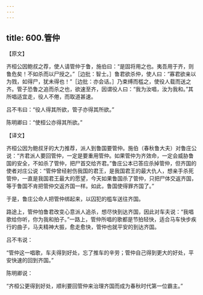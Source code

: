 ```yaml
---
---
---
```

title: 600.管仲
---



【原文】

齐桓公因鲍叔之荐，使人请管仲于鲁，施伯曰：“是固将用之也。夷吾用于齐，则鲁危矣！不如杀而以尸授之。”［边批：智士。］鲁君欲杀仲，使人曰：“寡君欲亲以为戮，如得尸，犹未得也！”［边批：亦会话。］乃束缚而槛之，使役人载而送之齐。管子恐鲁之追而杀之也，欲速至齐，因谓役人曰：“我为汝唱，汝为我和。”其所唱适宜走，役人不倦，而取道甚速。

吕不韦曰：“役人得其所欲，管子亦得其所欲。”

陈明卿曰：“使桓公亦得其所欲。”

【译文】

齐桓公因为鲍叔牙的大力推荐，派人到鲁国要管仲。施伯（春秋鲁大夫）对鲁庄公说：“齐君派人要回管仲，一定是要重用管仲。如果管仲为齐效命，一定会威胁鲁国的安全，不如杀了管仲，把尸首交给齐君。”鲁庄公本已答应杀掉管仲，但齐国的使者对庄公说：“管仲曾经射伤我国的君王，是我国君王的最大仇人，想亲手杀死管仲，一直是我国君王最大的愿望，今天如果鲁国杀了管仲，只把尸体交返齐国，等于鲁国不肯把管仲交返齐国一样。如此，鲁国使得罪齐国了。”

于是，鲁庄公命人把管仲绑起来，以囚犯的槛车送往齐国。

路途上，管仲怕鲁君改变心意派人追杀，想尽快到达齐国，因此对车夫说：“我唱歌给你听，你为我和拍子。”一路上，管仲所唱的歌都是节拍轻快，适合马车快步疾行的曲子，马夫精神大振，愈走愈快，管仲也就平安的到达齐国。

吕不韦说：

“管仲这一唱歌，车夫得到好处，忘了推车的辛劳；管仲自己得到更大的好处，平安快速的回到齐国。”

陈明卿说：

“齐桓公更得到好处，顺利要回管仲来治理齐国而成为春秋时代第一位霸主。”